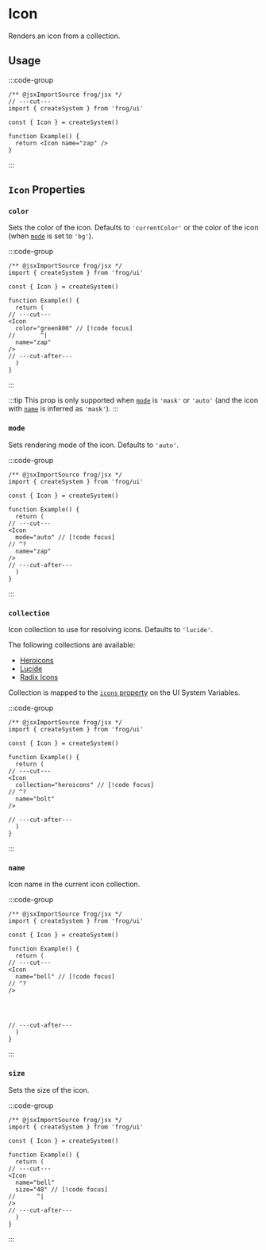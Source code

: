 
# Icon

Renders an icon from a collection.

## Usage

:::code-group
```tsx twoslash [Code]
/** @jsxImportSource frog/jsx */
// ---cut---
import { createSystem } from 'frog/ui'

const { Icon } = createSystem()

function Example() {
  return <Icon name="zap" />
}
```

<div data-title="Preview">
  <div
    style={{
      backgroundImage: "url('data:image/svg+xml;utf8,%3Csvg%20xmlns%3D%22http%3A%2F%2Fwww.w3.org%2F2000%2Fsvg%22%20width%3D%221em%22%20height%3D%221em%22%20viewBox%3D%220%200%2024%2024%22%3E%3Cpath%20fill%3D%22none%22%20stroke%3D%22currentColor%22%20stroke-linecap%3D%22round%22%20stroke-linejoin%3D%22round%22%20stroke-width%3D%222%22%20d%3D%22M4%2014a1%201%200%200%201-.78-1.63l9.9-10.2a.5.5%200%200%201%20.86.46l-1.92%206.02A1%201%200%200%200%2013%2010h7a1%201%200%200%201%20.78%201.63l-9.9%2010.2a.5.5%200%200%201-.86-.46l1.92-6.02A1%201%200%200%200%2011%2014z%22%2F%3E%3C%2Fsvg%3E')",
      backgroundColor:'transparent',
      backgroundSize:'100% 100%',
      height: '24px',
      width: '24px',
    }}
  />
</div>
:::

## `Icon` Properties

### `color`

Sets the color of the icon. Defaults to `'currentColor'` or the color of the icon (when [`mode`](#mode) is set to `'bg'`).

:::code-group
```tsx twoslash [Code]
/** @jsxImportSource frog/jsx */
import { createSystem } from 'frog/ui'

const { Icon } = createSystem()

function Example() {
  return (
// ---cut---
<Icon
  color="green800" // [!code focus]
//       ^|
  name="zap"
/>
// ---cut-after---
  )
}
```

<div data-title="Preview">
  <div
    style={{
      backgroundImage: "url('data:image/svg+xml;utf8,%3Csvg%20xmlns%3D%22http%3A%2F%2Fwww.w3.org%2F2000%2Fsvg%22%20width%3D%221em%22%20height%3D%221em%22%20viewBox%3D%220%200%2024%2024%22%3E%3Cpath%20fill%3D%22none%22%20stroke%3D%22%23009431%22%20stroke-linecap%3D%22round%22%20stroke-linejoin%3D%22round%22%20stroke-width%3D%222%22%20d%3D%22M4%2014a1%201%200%200%201-.78-1.63l9.9-10.2a.5.5%200%200%201%20.86.46l-1.92%206.02A1%201%200%200%200%2013%2010h7a1%201%200%200%201%20.78%201.63l-9.9%2010.2a.5.5%200%200%201-.86-.46l1.92-6.02A1%201%200%200%200%2011%2014z%22%2F%3E%3C%2Fsvg%3E')",
      backgroundColor:'transparent',
      backgroundSize:'100% 100%',
      height: '24px',
      width: '24px',
    }}
  />
</div>
:::

:::tip
This prop is only supported when [`mode`](#mode) is `'mask'` or `'auto'` (and the icon with [`name`](#name) is inferred as `'mask'`).
:::

### `mode`

Sets rendering mode of the icon. Defaults to `'auto'`.

:::code-group
```tsx twoslash [Code]
/** @jsxImportSource frog/jsx */
import { createSystem } from 'frog/ui'

const { Icon } = createSystem()

function Example() {
  return (
// ---cut---
<Icon
  mode="auto" // [!code focus]
// ^?
  name="zap"
/>
// ---cut-after---
  )
}
```

<div data-title="Preview">
  <div
    style={{
      backgroundImage: "url('data:image/svg+xml;utf8,%3Csvg%20xmlns%3D%22http%3A%2F%2Fwww.w3.org%2F2000%2Fsvg%22%20width%3D%221em%22%20height%3D%221em%22%20viewBox%3D%220%200%2024%2024%22%3E%3Cpath%20fill%3D%22none%22%20stroke%3D%22currentColor%22%20stroke-linecap%3D%22round%22%20stroke-linejoin%3D%22round%22%20stroke-width%3D%222%22%20d%3D%22M4%2014a1%201%200%200%201-.78-1.63l9.9-10.2a.5.5%200%200%201%20.86.46l-1.92%206.02A1%201%200%200%200%2013%2010h7a1%201%200%200%201%20.78%201.63l-9.9%2010.2a.5.5%200%200%201-.86-.46l1.92-6.02A1%201%200%200%200%2011%2014z%22%2F%3E%3C%2Fsvg%3E')",
      backgroundColor:'transparent',
      backgroundSize:'100% 100%',
      height: '24px',
      width: '24px',
    }}
  />

</div>
:::

### `collection`

Icon collection to use for resolving icons. Defaults to `'lucide'`.

The following collections are available:
- [Heroicons](https://heroicons.com)
- [Lucide](https://lucide.dev)
- [Radix Icons](https://www.radix-ui.com/icons)

Collection is mapped to the [`icons` property](/ui/ui-system#icons) on the UI System Variables.

:::code-group
```tsx twoslash [Code]
/** @jsxImportSource frog/jsx */
import { createSystem } from 'frog/ui'

const { Icon } = createSystem()

function Example() {
  return (
// ---cut---
<Icon
  collection="heroicons" // [!code focus]
// ^?
  name="bolt"
/>

// ---cut-after---
  )
}
```

<div data-title="Preview">
  <div
    style={{
      backgroundImage: "url('data:image/svg+xml;utf8,%3Csvg%20xmlns%3D%22http%3A%2F%2Fwww.w3.org%2F2000%2Fsvg%22%20width%3D%221em%22%20height%3D%221em%22%20viewBox%3D%220%200%2024%2024%22%3E%3Cpath%20fill%3D%22none%22%20stroke%3D%22currentColor%22%20stroke-linecap%3D%22round%22%20stroke-linejoin%3D%22round%22%20stroke-width%3D%221.5%22%20d%3D%22m3.75%2013.5l10.5-11.25L12%2010.5h8.25L9.75%2021.75L12%2013.5z%22%2F%3E%3C%2Fsvg%3E')",
      backgroundColor:'transparent',
      backgroundSize:'100% 100%',
      height: '24px',
      width: '24px',
    }}
  />


</div>
:::

### `name`

Icon name in the current icon collection.

:::code-group
```tsx twoslash [Code]
/** @jsxImportSource frog/jsx */
import { createSystem } from 'frog/ui'

const { Icon } = createSystem()

function Example() {
  return (
// ---cut---
<Icon
  name="bell" // [!code focus]
// ^?
/>




// ---cut-after---
  )
}
```

<div data-title="Preview">
  <div
    style={{
      backgroundImage: "url('data:image/svg+xml;utf8,%3Csvg%20xmlns%3D%22http%3A%2F%2Fwww.w3.org%2F2000%2Fsvg%22%20width%3D%221em%22%20height%3D%221em%22%20viewBox%3D%220%200%2024%2024%22%3E%3Cpath%20fill%3D%22none%22%20stroke%3D%22currentColor%22%20stroke-linecap%3D%22round%22%20stroke-linejoin%3D%22round%22%20stroke-width%3D%222%22%20d%3D%22M6%208a6%206%200%200%201%2012%200c0%207%203%209%203%209H3s3-2%203-9m4.3%2013a1.94%201.94%200%200%200%203.4%200%22%2F%3E%3C%2Fsvg%3E')",
      backgroundColor:'transparent',
      backgroundSize:'100% 100%',
      height: '24px',
      width: '24px',
    }}
  />

</div>
:::


### `size`

Sets the size of the icon.

:::code-group
```tsx twoslash [Code]
/** @jsxImportSource frog/jsx */
import { createSystem } from 'frog/ui'

const { Icon } = createSystem()

function Example() {
  return (
// ---cut---
<Icon
  name="bell"
  size="48" // [!code focus]
//      ^|
/>
// ---cut-after---
  )
}
```

<div data-title="Preview">
  <div
    style={{
      backgroundImage: "url('data:image/svg+xml;utf8,%3Csvg%20xmlns%3D%22http%3A%2F%2Fwww.w3.org%2F2000%2Fsvg%22%20width%3D%221em%22%20height%3D%221em%22%20viewBox%3D%220%200%2024%2024%22%3E%3Cpath%20fill%3D%22none%22%20stroke%3D%22currentColor%22%20stroke-linecap%3D%22round%22%20stroke-linejoin%3D%22round%22%20stroke-width%3D%222%22%20d%3D%22M4%2014a1%201%200%200%201-.78-1.63l9.9-10.2a.5.5%200%200%201%20.86.46l-1.92%206.02A1%201%200%200%200%2013%2010h7a1%201%200%200%201%20.78%201.63l-9.9%2010.2a.5.5%200%200%201-.86-.46l1.92-6.02A1%201%200%200%200%2011%2014z%22%2F%3E%3C%2Fsvg%3E')",
      backgroundColor:'transparent',
      backgroundSize:'100% 100%',
      height: '48px',
      width: '48px',
    }}
  />
</div>
:::

